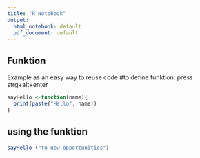 ---
title: "R Notebook"
output:
  html_notebook: default
  pdf_document: default
---

## Funktion
Example as an easy way to reuse code
 #to define funktion: press strg+alt+enter 
```{r}

  
sayHello <-function(name){
  print(paste("Hello", name))
} 

```
## using the funktion

```{r}
sayHello ("to new opportunities")
```
